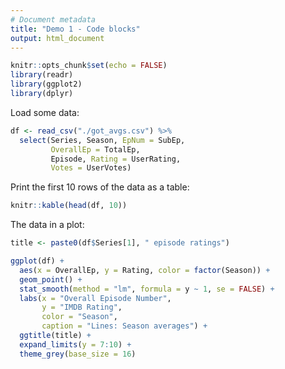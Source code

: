```yaml
---
# Document metadata
title: "Demo 1 - Code blocks"
output: html_document
---
```



```r
knitr::opts_chunk$set(echo = FALSE)
library(readr)
library(ggplot2)
library(dplyr)
```


Load some data: 

```r
df <- read_csv("./got_avgs.csv") %>% 
  select(Series, Season, EpNum = SubEp, 
         OverallEp = TotalEp,
         Episode, Rating = UserRating, 
         Votes = UserVotes)
```


Print the first 10 rows of the data as a table:

```r
knitr::kable(head(df, 10))
```


The data in a plot:

```r
title <- paste0(df$Series[1], " episode ratings")

ggplot(df) +
  aes(x = OverallEp, y = Rating, color = factor(Season)) +
  geom_point() +
  stat_smooth(method = "lm", formula = y ~ 1, se = FALSE) +
  labs(x = "Overall Episode Number",
       y = "IMDB Rating", 
       color = "Season",
       caption = "Lines: Season averages") +
  ggtitle(title) + 
  expand_limits(y = 7:10) + 
  theme_grey(base_size = 16)
```

